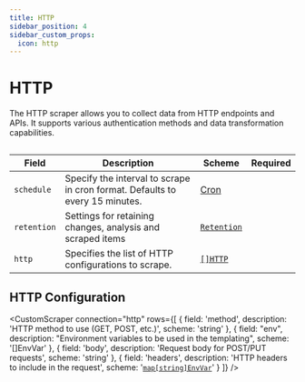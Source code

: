 ```yaml
---
title: HTTP
sidebar_position: 4
sidebar_custom_props:
  icon: http
---
```


# <Icon name="http"/> HTTP

The HTTP scraper allows you to collect data from HTTP endpoints and APIs. It supports various authentication methods and data transformation capabilities.

```yaml title="aws-scraper.yaml" file=<rootDir>/modules/config-db/fixtures/http-lastfm.yaml
```

| Field       | Description                                                                  | Scheme                                             | Required |
| ----------- | ---------------------------------------------------------------------------- | -------------------------------------------------- | -------- |
| `schedule`  | Specify the interval to scrape in cron format. Defaults to every 15 minutes. | [Cron](/reference/types#cron)                      |          |
| `retention` | Settings for retaining changes, analysis and scraped items                   | [`Retention`](/guide/config-db/concepts/retention) |          |
| `http`      | Specifies the list of HTTP configurations to scrape.                         | [`[]HTTP`](#http)                                  |          |

## HTTP Configuration

<CustomScraper connection="http"
  rows={[
    {
      field: 'method',
      description: 'HTTP method to use (GET, POST, etc.)',
      scheme: 'string'
    },
    {
      field: "env",
      description: "Environment variables to be used in the templating",
      scheme: '[]EnvVar'
    },
    {
      field: 'body',
      description: 'Request body for POST/PUT requests',
      scheme: 'string'
    },
    {
      field: 'headers',
      description: 'HTTP headers to include in the request',
      scheme: '[`map[string]EnvVar`](/reference/env-var)'
    }
  ]}
/>
